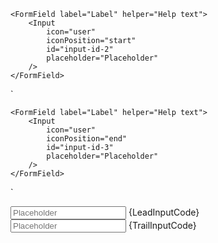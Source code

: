 
    <FormField label="Label" helper="Help text">
        <Input
            icon="user"
            iconPosition="start"
            id="input-id-2"
            placeholder="Placeholder"
        />
    </FormField>
`

    <FormField label="Label" helper="Help text">
        <Input
            icon="user"
            iconPosition="end"
            id="input-id-3"
            placeholder="Placeholder"
        />
    </FormField>
`

<Section
	title="Icon on the left"
	contained={true}
	border={true}
	style={{ paddingRight: 0, paddingLeft: 0 }}
>
	<Preview wrapper={true}>
		<FormField label="Label" helper="Help text">
			<Input
				icon="user"
				iconPosition="start"
				id="input-id-2"
				placeholder="Placeholder"
			/>
		</FormField>
	</Preview>
	<Snippet language="js">{LeadInputCode}</Snippet>
</Section>

<Section
	title="Icon on the right"
	contained={true}
	style={{ paddingRight: 0, paddingBottom: 0, paddingLeft: 0 }}
>
	<Preview wrapper={true}>
		<FormField label="Label" helper="Help text">
			<Input
				icon="user"
				iconPosition="end"
				id="input-id-3"
				placeholder="Placeholder"
			/>
		</FormField>
	</Preview>
	<Snippet language="js">{TrailInputCode}</Snippet>
</Section>

